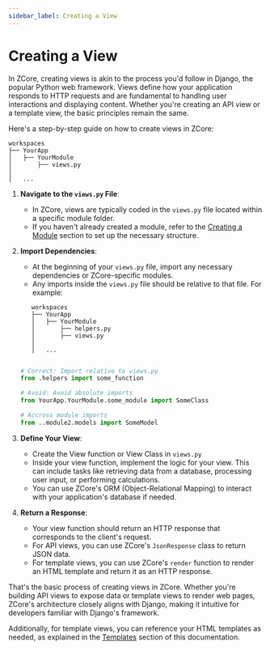 ```yaml
---
sidebar_label: Creating a View
---
```


# Creating a View

In ZCore, creating views is akin to the process you'd follow in Django, the popular Python web framework. Views define how your application responds to HTTP requests and are fundamental to handling user interactions and displaying content. Whether you're creating an API view or a template view, the basic principles remain the same.

Here's a step-by-step guide on how to create views in ZCore:

```text
workspaces
├── YourApp
│   ├── YourModule
│       ├── views.py
│     
│   ...
```

1. **Navigate to the `views.py` File**:
   - In ZCore, views are typically coded in the `views.py` file located within a specific module folder.
   - If you haven't already created a module, refer to the [Creating a Module](../modules/creating-a-module) section to set up the necessary structure.

2. **Import Dependencies**:
   - At the beginning of your `views.py` file, import any necessary dependencies or ZCore-specific modules.
   - Any imports inside the `views.py` file should be relative to that file. For example:
   
   ```text
      workspaces
      ├── YourApp
      │   ├── YourModule
      │       ├── helpers.py
      │       ├── views.py
      │     
      │   ...
   ```

   ```python
   
   # Correct: Import relative to views.py
   from .helpers import some_function

   # Avoid: Avoid absolute imports
   from YourApp.YourModule.some_module import SomeClass

   # Accross module imports 
   from ..module2.models import SomeModel

3. **Define Your View**:
   - Create the View function or View Class in ``views.py``
   - Inside your view function, implement the logic for your view. This can include tasks like retrieving data from a database, processing user input, or performing calculations.
   - You can use ZCore's ORM (Object-Relational Mapping) to interact with your application's database if needed.

4. **Return a Response**:
   - Your view function should return an HTTP response that corresponds to the client's request.
   - For API views, you can use ZCore's `JsonResponse` class to return JSON data.
   - For template views, you can use ZCore's `render` function to render an HTML template and return it as an HTTP response.

That's the basic process of creating views in ZCore. Whether you're building API views to expose data or template views to render web pages, ZCore's architecture closely aligns with Django, making it intuitive for developers familiar with Django's framework. 

Additionally, for template views, you can reference your HTML templates as needed, as explained in the [Templates](../templates/overview) section of this documentation.